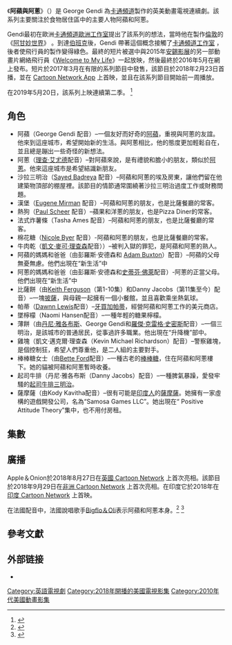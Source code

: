 {{NoteTA
|zh-tw:蘋; zh-cn:苹;
|zh-tw:蔥; zh-cn:葱;}}
《'''阿蘋與阿蔥'''》（{{lang-en|''Apple & Onion''}}）是 George Gendi 為[[卡通頻道|卡通頻道]]製作的英美動畫電視連續劇。該系列主要關注於食物居住區中的主要人物阿蘋和阿蔥。

Gendi最初在歐洲[[卡通頻道歐洲工作室|卡通頻道歐洲工作室]]提出了該系列的想法，當時他在製作[[倫敦|倫敦]]的《[[阿甘妙世界|阿甘妙世界]]》 。到達[[柏本克_(加利福尼亞州)|伯班克]]後，Gendi 帶著這個概念接觸了[[卡通頻道工作室|卡通頻道工作室]] ，後者使飛行員的製作變得綠色。最終的短片被選中與2015年[[安錫國際動畫影展|安錫影展]]的另一部動畫片網絡飛行員《[[Welcome_to_My_Life|Welcome to My Life]]》一起放映，然後最終於2016年5月在網上發布。短片於2017年3月在有限的系列節目中發售，該節目於2018年2月23日首播，並在 [[卡通頻道|Cartoon Network App]] 上首映，並且在該系列節目開始前一周播放。

在2019年5月20日，該系列上映連續第二季。 <ref name="S2">{{Cite press release|url=http://www.thefutoncritic.com/news/2019/05/20/cartoon-network-grows-programming-slate-with-new-adventure-comedies-mao-mao-heroes-of-pure-heart-and-tig-n-seek-284005/20190520cartoon01/|title=Cartoon Network Grows Programming Slate with New Adventure Comedies 'Mao Mao, Heroes of Pure Heart' and 'Tig N' Seek'|location=喬治亞州喬治亞州|publisher=The Cartoon Network, Inc|via=The Futon Critic|date=May 20, 2019|accessdate=September 29, 2019}}</ref>

== 角色 ==

* 阿蘋（George Gendi 配音）–一個友好而好奇的[[蘋果|阿蘋]]，重視與阿蔥的友誼。他來到這座城市，希望開始新的生活。與阿蔥相比，他的態度更加輕鬆自在，並且總是蹦出一些奇怪的新想法。
* 阿蔥（[[理查·艾尤德|理查·艾尤德]]配音）–對阿蘋來說，是有禮貌和膽小的朋友，類似於[[洋蔥|阿蔥]]。他來這座城市是希望結識新朋友。
* 沙拉三明治（[[Sayed_Badreya|Sayed Badreya]] 配音）–阿蘋和阿蔥的埃及房東，讓他們留在他建築物頂部的棚屋裡。該節目的情節通常圍繞著沙拉三明治過度工作或財務問題。
* 漢堡（[[Eugene_Mirman|Eugene Mirman]] 配音）–阿蘋和阿蔥的朋友，也是比薩餐廳的常客。
* 熱狗（[[Paul_Scheer|Paul Scheer]] 配音）–蘋果和洋蔥的朋友，也是Pizza Diner的常客。
* 法式炸薯條（Tasha Ames 配音）–阿蘋和阿蔥的朋友，也是比薩餐廳的常客。
* 棉花糖（[[Nicole_Byer|Nicole Byer]] 配音）-阿蘋和阿蔥的朋友，也是比薩餐廳的常客。
* 牛肉乾（[[凱文·麥可·理查森|凱文·麥可·理查森]]配音））–被判入獄的罪犯，是阿蘋和阿蔥的熟人。
* 阿蘋的媽媽和爸爸（由彭羅斯·安德森和 [[Adam_Buxton|Adam Buxton]]）配音）–阿蘋的父母無憂無慮。他們出現在“新生活”中
* 阿蔥的媽媽和爸爸（由彭羅斯·安德森和[[史蒂芬·佛萊|史蒂芬·佛萊]]配音）-阿蔥的正當父母。他們出現在“新生活”中
* 比薩餅（由[[Keith_Ferguson|Keith Ferguson]]（第1-10集）和Danny Jacobs（第11集至今）配音）–一塊[[披薩|披薩]]，與母親一起擁有一個小餐館，並且喜歡乘坐熱氣球。
* 帕蒂（[[Dawnn_Lewis|Dawnn Lewis]]配音）–[[牙買加帕蒂|牙買加帕蒂]]，經營阿蘋和阿蔥工作的美元商店。
* 墜檸檬（Naomi Hansen配音）–一種年輕的糖果檸檬。
* 薄餅（由[[丹尼·雅各布斯|丹尼·雅各布斯]]、George Gendi和[[羅傑·克雷格·史密斯|羅傑·克雷格·史密斯]]配音）–一個三明治，是該城市的普通居民，從事過許多職業。他出現在“升降機”部中。 
* 雞塊（凱文·邁克爾·理查森（Kevin Michael Richardson）配音）–警察雞塊，是個控制狂，希望人們尊重他，是二人組的主要對手。
* 棒棒糖女士（由[[Bette_Ford|Bette Ford]]配音）–一種古老的[[棒棒糖|棒棒糖]]，住在阿蘋和阿蔥樓下。她的貓被阿蘋和阿蔥暫時收養。
* 起司牛排（丹尼·雅各布斯（Danny Jacobs）配音）–一種脾氣暴躁，愛發牢騷的[[費城牛肉起司三明治|起司牛排三明治]]。
* 薩摩薩（由Kody Kavitha配音）–很有可能是[[印度人|印度人]]的[[印度咖哩餃|薩摩薩]]。她擁有一家虛構的遊戲開發公司，名為“Samosa Games LLC”。她出現在“ Positive Attitude Theory”集中，也不用付房租。

== 集數 ==

== 廣播 ==
Apple＆Onion於2018年8月27日在[[Cartoon_Network_(不列顛暨愛爾蘭電視頻道)|英國 Cartoon Network]] 上首次亮相。該節目於2018年9月29日在[[Cartoon_Network_(中東暨非洲電視頻道)|非洲 Cartoon Network]] 上首次亮相。在印度它於2018年在[[Cartoon_Network_(印度電視頻道)|印度 Cartoon Network]] 上首映。

在法國配音中，法國說唱歌手[[Bigflo＆Oli|Bigflo＆Oli]]表示阿蘋和阿蔥本身。<ref>{{Cite web|title=Bigflo et Oli de retour au studio pour le doublage de la saison 2 de la série animée Pomme & Oignon|url=https://twitter.com/Leblogtvnews/status/1234888891812937728|author=François & Pascal|date=March 3, 2020|language=fr}}</ref> <ref>{{Cite web|title=Bigflo et Oli prêtent leur voix au dessin animé "Pomme et Oignon"|url=http://www.leparisien.fr/culture-loisirs/tv/bigflo-et-oli-pretent-leur-voix-au-dessin-anime-pomme-et-oignon-24-10-2018-7927251.php|accessdate=July 19, 2019|author=Sandrine Bajos|date=October 24, 2018|language=fr}}</ref>

== 參考文獻 ==
{{Reflist}}

== 外部链接 ==
* {{Imdb title|tt8019790}}

[[Category:英語電視劇|Category:英語電視劇]]
[[Category:2018年開播的美國電視影集|Category:2018年開播的美國電視影集]]
[[Category:2010年代美國動畫影集|Category:2010年代美國動畫影集]]